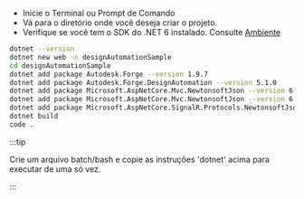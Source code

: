 
- Inicie o Terminal ou Prompt de Comando
- Vá para o diretório onde você deseja criar o projeto.
- Verifique se você tem o SDK do .NET 6 instalado. Consulte [Ambiente](../../../../../../configuração/)

```bash title="setup.bat"
dotnet --version
dotnet new web -n designAutomationSample
cd designAutomationSample
dotnet add package Autodesk.Forge --version 1.9.7
dotnet add package Autodesk.Forge.DesignAutomation --version 5.1.0
dotnet add package Microsoft.AspNetCore.Mvc.NewtonsoftJson --version 6.0.11
dotnet add package Microsoft.AspNetCore.Mvc.NewtonsoftJson --version 6.0.11
dotnet add package Microsoft.AspNetCore.SignalR.Protocols.NewtonsoftJson --version 6.0.11
dotnet build
code .
```



:::tip

Crie um arquivo batch/bash e copie as instruções 'dotnet' acima para executar de uma só vez.


:::



<ResponsiveVideo src={PreviewUrl} />
